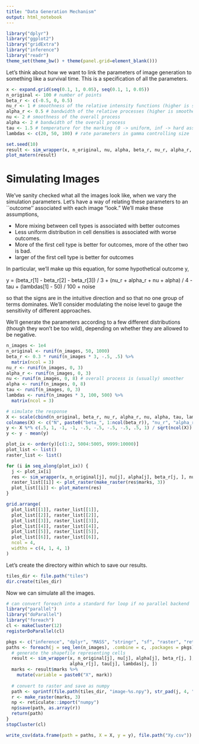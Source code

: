 ```yaml
---
title: "Data Generation Mechanism"
output: html_notebook
---
```


```r
library("dplyr")
library("ggplot2")
library("gridExtra")
library("inference")
library("readr")
theme_set(theme_bw() + theme(panel.grid=element_blank()))
```

Let's think about how we want to link the parameters of image generation to
something like a survival time. This is a specification of all the parameters.

```r
x <- expand.grid(seq(0.1, 1, 0.05), seq(0.1, 1, 0.05))
n_original <- 100 # number of points
beta_r <- c(-0.5, 0, 0.5)
nu_r <- 1 # smoothness of the relative intensity functions (higher is smoother)
alpha_r <- 0.5 # bandwidth of the relative processes (higher is smoother)
nu <- 2 # smoothness of the overall process
alpha <- 2 # bandwidth of the overall process
tau <- 1.5 # temperature for the marking (0 -> uniform, inf -> hard assignment)
lambdas <- c(20, 50, 100) # rate parameters in gamma controlling size
```

```r
set.seed(10)
result <- sim_wrapper(x, n_original, nu, alpha, beta_r, nu_r, alpha_r, tau, lambdas)
plot_matern(result)
```

# Simulating Images

We've sanity checked what all the images look like, when we vary the simulation
parameters. Let's have a way of relating these parameters to an ``outcome''
associated with each image "look." We'll make these assumptions,

* More mixing between cell types is associated with better outcomes
* Less uniform distribution in cell densities is associated with worse outcomes.
* More of the first cell type is better for outcomes, more of the other two is bad.
* larger of the first cell type is better for outcomes

In particular, we'll make up this equation, for some hypothetical outcome y,

 y =  (beta_r[1] - beta_r[2] - beta_r[3]) / 3 + (nu_r + alpha_r + nu + alpha) / 4 - tau + (lambdas[1] - 50) / 100 + noise

so that the signs are in the intuitive direction and so that no one group of
terms dominates. We'll consider modulating the noise level to gauge the
sensitivity of different approaches.

We'll generate the parameters according to a few different distributions (though
they won't be too wild), depending on whether they are allowed to be negative.

```r
n_images <- 1e4
n_original <- runif(n_images, 50, 1000)
beta_r <- 0.3 * runif(n_images * 3, -.5, .5) %>%
  matrix(ncol = 3)
nu_r <- runif(n_images, 0, 3)
alpha_r <- runif(n_images, 0, 3)
nu <- runif(n_images, 0, 8) # overall process is (usually) smoother
alpha <- runif(n_images, 0, 8)
tau <- runif(n_images, 0, 3)
lambdas <- runif(n_images * 3, 100, 500) %>%
  matrix(ncol = 3)

# simulate the response
X <- scale(cbind(n_original, beta_r, nu_r, alpha_r, nu, alpha, tau, lambdas[, 1]))
colnames(X) <- c("N", paste0("beta_", 1:ncol(beta_r)), "nu_r", "alpha_r", "nu", "alpha", "tau", "lambda_1")
y <- X %*% c(.5, 1, -1, -1, -.5, -.5, -.5, -.5, .5, 1) / sqrt(ncol(X))
y <- y - mean(y)
```

```r
plot_ix <- order(y)[c(1:2, 5004:5005, 9999:10000)]
plot_list <- list()
raster_list <- list()

for (i in seq_along(plot_ix)) {
  j <- plot_ix[i]
  res <- sim_wrapper(x, n_original[j], nu[j], alpha[j], beta_r[j, ], nu_r[j], alpha_r[j], tau[j], lambdas[j, ])
  raster_list[[i]] <- plot_raster(make_raster(res$marks, 3))
  plot_list[[i]] <- plot_matern(res)
}
```


```r
grid.arrange(
  plot_list[[1]], raster_list[[1]],
  plot_list[[2]], raster_list[[2]],
  plot_list[[3]], raster_list[[3]],
  plot_list[[4]], raster_list[[4]],
  plot_list[[5]], raster_list[[5]],
  plot_list[[6]], raster_list[[6]],
  ncol = 4,
  widths = c(4, 1, 4, 1)
)
```


Let's create the directory within which to save our results.

```r
tiles_dir <- file.path("tiles")
dir.create(tiles_dir)
```

Now we can simulate all the images.

```r
# can convert foreach into a standard for loop if no parallel backend
library("parallel")
library("doParallel")
library("foreach")
cl <- makeCluster(12)
registerDoParallel(cl)

pkgs <- c("inference", "dplyr", "MASS", "stringr", "sf", "raster", "reticulate")
paths <- foreach(j = seq_len(n_images), .combine = c, .packages = pkgs) %dopar% {
  # generate the shapefile representing cells
  result <- sim_wrapper(x, n_original[j], nu[j], alpha[j], beta_r[j, ], nu_r[j],
                        alpha_r[j], tau[j], lambdas[j, ])
  marks <- result$marks %>%
    mutate(variable = paste0("X", mark))
  
  # convert to raster and save as numpy
  path <- sprintf(file.path(tiles_dir, "image-%s.npy"), str_pad(j, 4, "left", 0))
  r <- make_raster(marks, 3)
  np <- reticulate::import("numpy")
  np$save(path, as.array(r))
  return(path)
}
stopCluster(cl)

write_csv(data.frame(path = paths, X = X, y = y), file.path("Xy.csv"))
```
